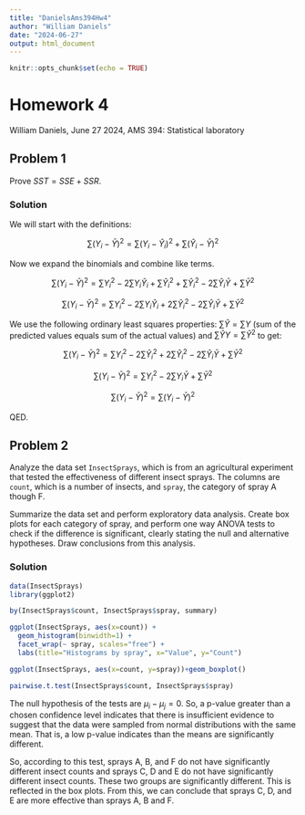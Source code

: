 ```yaml
---
title: "DanielsAms394Hw4"
author: "William Daniels"
date: "2024-06-27"
output: html_document
---
```


```r
knitr::opts_chunk$set(echo = TRUE)
```

# Homework 4

William Daniels, June 27 2024, AMS 394: Statistical laboratory

## Problem 1

Prove $SST = SSE + SSR$.

### Solution

We will start with the definitions:

$$
\sum \left( Y_i - \bar{Y} \right)^2
=
\sum \left( Y_i - \widehat{Y}_i \right)^2 +
\sum \left( \widehat{Y}_i - \bar{Y} \right)^2
$$

Now we expand the binomials and combine like terms.

$$
\sum \left( Y_i - \bar{Y} \right)^2
=
\sum Y_i^2 -
2 \sum Y_i \widehat{Y}_i +
\sum \widehat{Y}_i^2 +
\sum \widehat{Y}_i^2 -
2 \sum \widehat{Y}_i \bar{Y} +
\sum \bar{Y}^2
$$

$$
\sum \left( Y_i - \bar{Y} \right)^2
=
\sum Y_i^2 -
2 \sum Y_i \widehat{Y}_i +
2 \sum \widehat{Y}_i^2 -
2 \sum \widehat{Y}_i \bar{Y} +
\sum \bar{Y}^2
$$

We use the following ordinary least squares properties: $\sum \widehat{Y} = \sum Y$ (sum of the predicted values equals sum of the actual values) and $\sum \widehat{Y} Y = \sum \widehat{Y}^2$ to get:

$$
\sum \left( Y_i - \bar{Y} \right)^2
=
\sum Y_i^2 -
2 \sum \widehat{Y}_i^2 +
2 \sum \widehat{Y}_i^2 -
2 \sum \widehat{Y}_i \bar{Y} +
\sum \bar{Y}^2
$$

$$
\sum \left( Y_i - \bar{Y} \right)^2
=
\sum Y_i^2 -
2 \sum Y_i \bar{Y} +
\sum \bar{Y}^2
$$

$$
\sum \left( Y_i - \bar{Y} \right)^2
=
\sum \left( Y_i - \bar{Y} \right)^2
$$

QED.

## Problem 2

Analyze the data set `InsectSprays`, which is from an agricultural experiment that tested the effectiveness of different insect sprays. The columns are `count`, which is a number of insects, and `spray`, the category of spray A though F.

Summarize the data set and perform exploratory data analysis. Create box plots for each category of spray, and perform one way ANOVA tests to check if the difference is significant, clearly stating the null and alternative hypotheses. Draw conclusions from this analysis.

### Solution

```r
data(InsectSprays)
library(ggplot2)

by(InsectSprays$count, InsectSprays$spray, summary)

ggplot(InsectSprays, aes(x=count)) +
  geom_histogram(binwidth=1) +
  facet_wrap(~ spray, scales="free") +
  labs(title="Histograms by spray", x="Value", y="Count")

ggplot(InsectSprays, aes(x=count, y=spray))+geom_boxplot()

pairwise.t.test(InsectSprays$count, InsectSprays$spray)
```

The null hypothesis of the tests are $\mu_i - \mu_j = 0$. So, a p-value greater than a chosen confidence level indicates that there is insufficient evidence to suggest that the data were sampled from normal distributions with the same mean. That is, a low p-value indicates than the means are significantly different.

So, according to this test, sprays A, B, and F do not have significantly different insect counts and sprays C, D and E do not have significantly different insect counts. These two groups are significantly different. This is reflected in the box plots. From this, we can conclude that sprays C, D, and E are more effective than sprays A, B and F.

